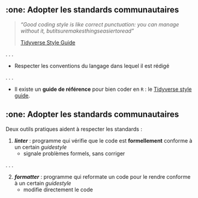 ## :one: Adopter les standards communautaires

> *"Good coding style is like correct punctuation: you can manage without it, butitsuremakesthingseasiertoread"*
>
> [Tidyverse Style Guide](https://style.tidyverse.org/)

. . .

- Respecter les [conventions]{.orange} du langage dans lequel il est rédigé

. . .

- Il existe un **guide de référence** pour bien coder en `R` : le [Tidyverse style guide](https://style.tidyverse.org/index.html).


## :one: Adopter les standards communautaires {.smaller}

Deux outils pratiques aident à respecter les standards :

1. [**_linter_**]{.orange} : programme qui vérifie que le code est __formellement__ conforme à un certain _guidestyle_
    + signale problèmes formels, sans corriger 

. . .

2. [**_formatter_**]{.orange} : programme qui reformate un code pour le rendre conforme à un certain _guidestyle_
    + modifie directement le code
